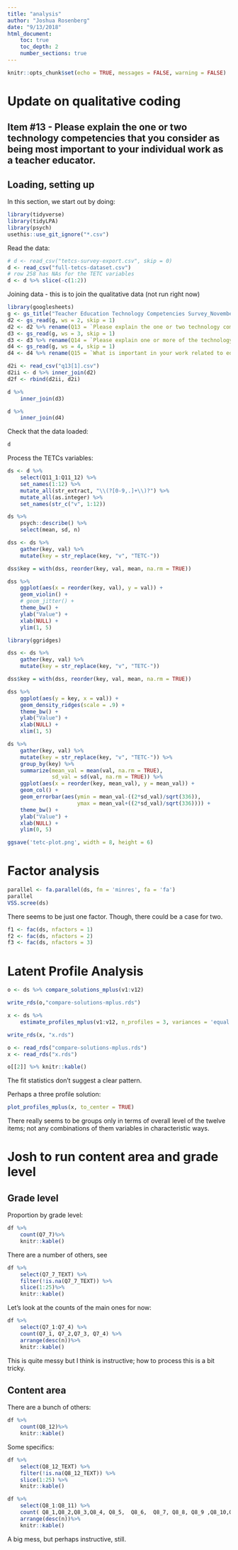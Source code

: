 ```yaml
---
title: "analysis"
author: "Joshua Rosenberg"
date: "9/13/2018"
html_document:
    toc: true
    toc_depth: 2
    number_sections: true
---
```


```r
knitr::opts_chunk$set(echo = TRUE, messages = FALSE, warning = FALSE)
```

# Update on qualitative coding

## Item #13 - Please explain the one or two technology competencies that you consider as being most important to your individual work as a teacher educator.

## Loading, setting up

In this section, we start out by doing:

```r
library(tidyverse)
library(tidyLPA)
library(psych)
usethis::use_git_ignore("*.csv")
```

Read the data:

```r
# d <- read_csv("tetcs-survey-export.csv", skip = 0)
d <- read_csv("full-tetcs-dataset.csv")
# row 258 has NAs for the TETC variables
d <- d %>% slice(-c(1:2))
```

Joining data - this is to join the qualitative data (not run right now)

```r
library(googlesheets)
g <- gs_title("Teacher Education Technology Competencies Survey_November 12, 2018_20.32")
d2 <- gs_read(g, ws = 2, skip = 1)
d2 <- d2 %>% rename(Q13 = `Please explain the one or two technology competencies that you consider as being most important to your individual work as a teacher educator.`) %>% slice(-c(338:339))
d3 <- gs_read(g, ws = 3, skip = 1)
d3 <- d3 %>% rename(Q14 = `Please explain one or more of the technology competencies that you consider of low or no importance to your individual work as a teacher educator.`) %>% slice(-c(338:339))
d4 <- gs_read(g, ws = 4, skip = 1)
d4 <- d4 %>% rename(Q15 = `What is important in your work related to educational technology that is not reflected in the TETCs?`) %>% slice(-c(338:339))
```

```r
d2i <- read_csv("q13[1].csv")
d2ii <- d %>% inner_join(d2)
d2f <- rbind(d2ii, d2i)

d %>% 
    inner_join(d3)

d %>% 
    inner_join(d4) 
```

Check that the data loaded:

```r
d
```

Process the TETCs variables:

```r
ds <- d %>% 
    select(Q11_1:Q11_12) %>% 
    set_names(1:12) %>% 
    mutate_all(str_extract, "\\(?[0-9,.]+\\)?") %>% 
    mutate_all(as.integer) %>% 
    set_names(str_c("v", 1:12))

ds %>% 
    psych::describe() %>% 
    select(mean, sd, n)
```

```r
dss <- ds %>% 
    gather(key, val) %>% 
    mutate(key = str_replace(key, "v", "TETC-"))

dss$key = with(dss, reorder(key, val, mean, na.rm = TRUE))

dss %>% 
    ggplot(aes(x = reorder(key, val), y = val)) +
    geom_violin() +
    # geom_jitter() +
    theme_bw() +
    ylab("Value") +
    xlab(NULL) +
    ylim(1, 5)
```

```r
library(ggridges)

dss <- ds %>% 
    gather(key, val) %>% 
    mutate(key = str_replace(key, "v", "TETC-"))

dss$key = with(dss, reorder(key, val, mean, na.rm = TRUE))

dss %>% 
    ggplot(aes(y = key, x = val)) +
    geom_density_ridges(scale = .9) +
    theme_bw() +
    ylab("Value") +
    xlab(NULL) +
    xlim(1, 5)
```

```r
ds %>% 
    gather(key, val) %>% 
    mutate(key = str_replace(key, "v", "TETC-")) %>% 
    group_by(key) %>% 
    summarize(mean_val = mean(val, na.rm = TRUE),
              sd_val = sd(val, na.rm = TRUE)) %>% 
    ggplot(aes(x = reorder(key, mean_val), y = mean_val)) +
    geom_col() +
    geom_errorbar(aes(ymin = mean_val-((2*sd_val)/sqrt(336)),
                      ymax = mean_val+((2*sd_val)/sqrt(336)))) +
    theme_bw() +
    ylab("Value") +
    xlab(NULL) +
    ylim(0, 5)

ggsave('tetc-plot.png', width = 8, height = 6)
```

# Factor analysis

```r
parallel <- fa.parallel(ds, fm = 'minres', fa = 'fa')
parallel
VSS.scree(ds)
```

There seems to be just one factor. Though, there could be a case for two.

```r
f1 <- fac(ds, nfactors = 1)
f2 <- fac(ds, nfactors = 2)
f3 <- fac(ds, nfactors = 3)
```

# Latent Profile Analysis

```r

o <- ds %>% compare_solutions_mplus(v1:v12)

write_rds(o,"compare-solutions-mplus.rds")

x <- ds %>% 
    estimate_profiles_mplus(v1:v12, n_profiles = 3, variances = 'equal', covariances = 'zero')

write_rds(x, "x.rds")
```

```r
o <- read_rds("compare-solutions-mplus.rds")
x <- read_rds("x.rds")

o[[2]] %>% knitr::kable()
```

The fit statistics don't suggest a clear pattern. 

Perhaps a three profile solution:

```r
plot_profiles_mplus(x, to_center = TRUE)
```

There really seems to be groups only in terms of overall level of the twelve items; not any combinations of them variables in characteristic ways.

# Josh to run content area and grade level 

## Grade level

Proportion by grade level:

```r
df %>% 
    count(Q7_7)%>% 
    knitr::kable()
```

There are a number of others, see

```r
df %>% 
    select(Q7_7_TEXT) %>% 
    filter(!is.na(Q7_7_TEXT)) %>% 
    slice(1:25)%>% 
    knitr::kable()
```

Let's look at the counts of the main ones for now:

```r
df %>% 
    select(Q7_1:Q7_4) %>% 
    count(Q7_1, Q7_2,Q7_3, Q7_4) %>% 
    arrange(desc(n))%>% 
    knitr::kable()
```

This is quite messy but I think is instructive; how to process this is a bit tricky.

## Content area

There are a bunch of others:

```r
df %>%
    count(Q8_12)%>% 
    knitr::kable()
```

Some specifics:

```r
df %>% 
    select(Q8_12_TEXT) %>% 
    filter(!is.na(Q8_12_TEXT)) %>% 
    slice(1:25) %>% 
    knitr::kable()
```

```r
df %>%
    select(Q8_1:Q8_11) %>% 
    count( Q8_1,Q8_2,Q8_3,Q8_4, Q8_5,  Q8_6,  Q8_7, Q8_8, Q8_9 ,Q8_10,Q8_11) %>% 
    arrange(desc(n))%>% 
    knitr::kable()
```

A big mess, but perhaps instructive, still.